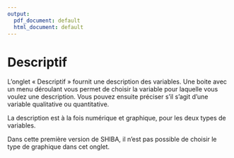 ```yaml
---
output:
  pdf_document: default
  html_document: default
---
```



# Descriptif

L’onglet « Descriptif » fournit une description des variables. Une boite avec un menu déroulant vous permet de choisir la variable pour laquelle vous voulez une description. Vous pouvez ensuite préciser s’il s’agit d’une variable qualitative ou quantitative. 

La description est à la fois numérique et graphique, pour les deux types de variables. 

Dans cette première version de SHIBA, il n’est pas possible de choisir le type de graphique dans cet onglet. 
